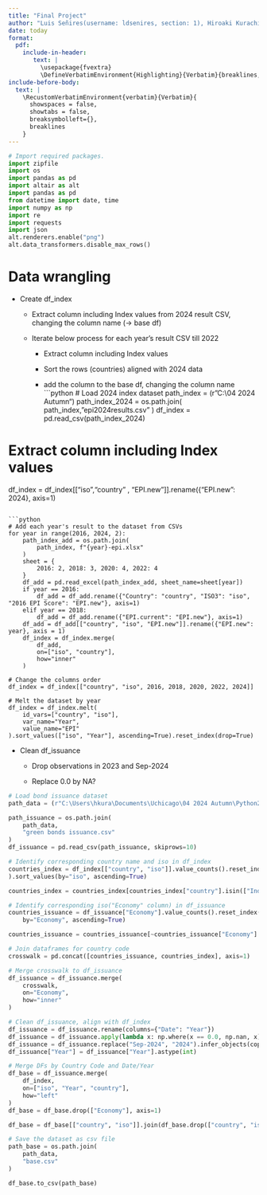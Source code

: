 ```yaml
---
title: "Final Project"
author: "Luis Señires(username: ldsenires, section: 1), Hiroaki Kurachi(username: hirokurachi, section: 2)"
date: today
format: 
  pdf:
    include-in-header: 
       text: |
         \usepackage{fvextra}
         \DefineVerbatimEnvironment{Highlighting}{Verbatim}{breaklines,commandchars=\\\{\}}
include-before-body:
  text: |
    \RecustomVerbatimEnvironment{verbatim}{Verbatim}{
      showspaces = false,
      showtabs = false,
      breaksymbolleft={},
      breaklines
    }
---
```


```python
# Import required packages.
import zipfile
import os
import pandas as pd
import altair as alt
import pandas as pd
from datetime import date, time
import numpy as np
import re
import requests
import json
alt.renderers.enable("png")
alt.data_transformers.disable_max_rows() 
```

# Data wrangling

- Create df_index

    - Extract column including Index values from 2024 result CSV, changing the column name (-> base df)

    - Iterate below process for each year's result CSV till 2022

        - Extract column including Index values

        - Sort the rows (countries) aligned with 2024 data

        - add the column to the base df, changing the column name
```python
# Load 2024 index dataset
path_index = (r"C:\Users\hkura\Documents\Uchicago\04 2024 Autumn\Python2\final\data\index")
path_index_2024 = os.path.join(
    path_index,
    "epi2024results.csv"
)
df_index = pd.read_csv(path_index_2024)

# Extract column including Index values
df_index = df_index[["iso","country" , "EPI.new"]].rename({"EPI.new": 2024}, axis=1)
```

```python
# Add each year's result to the dataset from CSVs
for year in range(2016, 2024, 2):
    path_index_add = os.path.join(
        path_index, f"{year}-epi.xlsx"
    )
    sheet = {
        2016: 2, 2018: 3, 2020: 4, 2022: 4
    }
    df_add = pd.read_excel(path_index_add, sheet_name=sheet[year])
    if year == 2016:
        df_add = df_add.rename({"Country": "country", "ISO3": "iso", "2016 EPI Score": "EPI.new"}, axis=1)
    elif year == 2018:
        df_add = df_add.rename({"EPI.current": "EPI.new"}, axis=1)
    df_add = df_add[["country", "iso", "EPI.new"]].rename({"EPI.new": year}, axis = 1)
    df_index = df_index.merge(
        df_add,
        on=["iso", "country"],
        how="inner"
    )

# Change the columns order
df_index = df_index[["country", "iso", 2016, 2018, 2020, 2022, 2024]]

# Melt the dataset by year
df_index = df_index.melt(
    id_vars=["country", "iso"],
    var_name="Year",
    value_name="EPI"
).sort_values(["iso", "Year"], ascending=True).reset_index(drop=True)
```

- Clean df_issuance

    - Drop observations in 2023 and Sep-2024

    - Replace 0.0 by NA?

```python
# Load bond issuance dataset
path_data = (r"C:\Users\hkura\Documents\Uchicago\04 2024 Autumn\Python2\final\data")

path_issuance = os.path.join(
    path_data,
    "green bonds issuance.csv"
)
df_issuance = pd.read_csv(path_issuance, skiprows=10)
```

```python
# Identify corresponding country name and iso in df_index
countries_index = df_index[["country", "iso"]].value_counts().reset_index(
).sort_values(by="iso", ascending=True)

countries_index = countries_index[countries_index["country"].isin(["Indonesia", "Japan", "Cambodia", "South Korea", "Laos", "Malaysia", "Philippines", "Singapore", "Thailand", "Viet Nam"])].reset_index(drop=True).drop("count", axis=1)  # Drop China, Hongkong not included in dataset

# Identify corresponding iso("Economy" column) in df_issuance
countries_issuance = df_issuance["Economy"].value_counts().reset_index().sort_values(
    by="Economy", ascending=True)

countries_issuance = countries_issuance[~countries_issuance["Economy"].isin(["CN", "HK"])].reset_index(drop=True).drop("count", axis=1)

# Join dataframes for country code
crosswalk = pd.concat([countries_issuance, countries_index], axis=1)

# Merge crosswalk to df_issuance
df_issuance = df_issuance.merge(
    crosswalk,
    on="Economy",
    how="inner"
)
```

```python
# Clean df_issuance, align with df_index
df_issuance = df_issuance.rename(columns={"Date": "Year"})
df_issuance = df_issuance.apply(lambda x: np.where(x == 0.0, np.nan, x))
df_issuance = df_issuance.replace("Sep-2024", "2024").infer_objects(copy=False)
df_issuance["Year"] = df_issuance["Year"].astype(int)
```


```python
# Merge DFs by Country Code and Date/Year
df_base = df_issuance.merge(
    df_index,
    on=["iso", "Year", "country"],
    how="left"
)
df_base = df_base.drop(["Economy"], axis=1)

df_base = df_base[["country", "iso"]].join(df_base.drop(["country", "iso"], axis=1)).rename({"country": "Country Name", "iso": "Country Code"}, axis=1)

# Save the dataset as csv file
path_base = os.path.join(
    path_data,
    "base.csv"
)

df_base.to_csv(path_base)
```